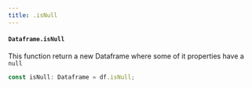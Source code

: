 ```yaml
---
title: .isNull
---
```


#### `Dataframe.isNull`
This function return a new Dataframe where some of it properties have a `null`

```typescript
const isNull: Dataframe = df.isNull;
```